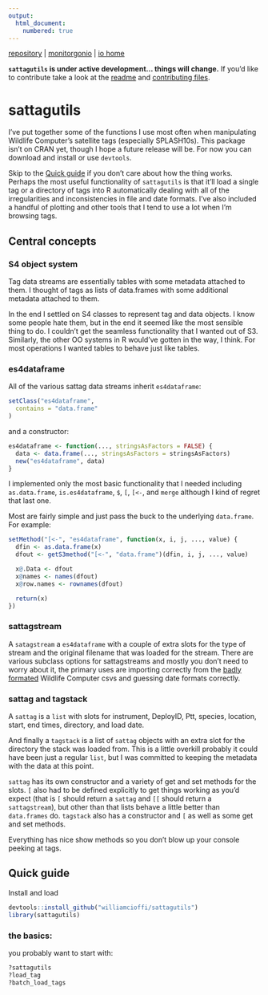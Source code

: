 ```yaml
---
output:
  html_document:
    numbered: true
---
```


[repository](https://github.com/williamcioffi/sattagutils) | [monitorgonio](https://williamcioffi.github.io/monitorgonio) |  [io home](https://williamcioffi.github.io)

**`sattagutils` is under active development... things will change.** If you'd like to contribute take a look at the [readme](https://github.com/williamcioffi/sattagutils) and [contributing files](https://github.com/williamcioffi/sattagutils/blob/dev/CONTRIBUTING.md).

# sattagutils
I've put together some of the functions I use most often when manipulating Wildlife Computer's satellite tags (especially SPLASH10s). This package isn't on CRAN yet, though I hope a future release will be. For now you can download and install or use `devtools`.

Skip to the [Quick guide](#sattagutils-quickguide) if you don't care about how the thing works.
Perhaps the most useful functionality of `sattagutils` is that it'll load a single tag or a directory of tags into R automatically dealing with all of the irregularities and inconsistencies in file and date formats. I've also included a handful of plotting and other tools that I tend to use a lot when I'm browsing tags.

## Central concepts

### S4 object system

Tag data streams are essentially tables with some metadata attached to them. I thought of tags as lists of data.frames with some additional metadata attached to them.

In the end I settled on S4 classes to represent tag and data objects. I know some people hate them, but in the end it seemed like the most sensible thing to do. I couldn't get the seamless functionality that I wanted out of S3. Similarly, the other OO systems in R would've gotten in the way, I think. For most operations I wanted tables to behave just like tables.

### es4dataframe

All of the various sattag data streams inherit `es4dataframe`:

```r
setClass("es4dataframe",
  contains = "data.frame"
)
```

and a constructor:

```r
es4dataframe <- function(..., stringsAsFactors = FALSE) {
  data <- data.frame(..., stringsAsFactors = stringsAsFactors)
  new("es4dataframe", data)
}
```

I implemented only the most basic functionality that I needed including `as.data.frame`, `is.es4dataframe`, `$`, `[`, `[<-`, and `merge` although I kind of regret that last one.

Most are fairly simple and just pass the buck to the underlying `data.frame`. For example:

```r
setMethod("[<-", "es4dataframe", function(x, i, j, ..., value) {
  dfin <- as.data.frame(x)
  dfout <- getS3method("[<-", "data.frame")(dfin, i, j, ..., value)

  x@.Data <- dfout
  x@names <- names(dfout)
  x@row.names <- rownames(dfout)

  return(x)
})
```

### sattagstream

A `satagstream` a  `es4dataframe` with a couple of extra slots for the type of stream and the original filename that was loaded for the stream. There are various subclass options for sattagstreams and mostly you don't need to worry about it, the primary uses are importing correctly from the [badly formated](#datastreams) Wildlife Computer csvs and guessing date formats correctly.

### sattag and tagstack

A `sattag` is a `list` with slots for instrument, DeployID, Ptt, species, location, start, end times, directory, and load date.

And finally a `tagstack` is a list of `sattag` objects with an extra slot for the directory the stack was loaded from. This is a little overkill probably it could have been just a regular `list`, but I was committed to keeping the metadata with the data at this point.

`sattag` has its own constructor and a variety of get and set methods for the slots. `[` also had to be defined explicitly to get things working as you'd expect (that is `[` should return a `sattag` and `[[` should return a `sattagstream`), but other than that lists behave a little better than `data.frames` do. `tagstack` also has a constructor and `[` as well as some get and set methods.

Everything has nice show methods so you don't blow up your console peeking at tags.

## Quick guide {#sattagutils-quickguide}

Install and load

```r
devtools::install_github("williamcioffi/sattagutils")
library(sattagutils)
```

### the basics:
you probably want to start with:

```r
?sattagutils
?load_tag
?batch_load_tags
```

